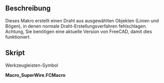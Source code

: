 <languages/>

<div class="mw-translate-fuzzy">
{{Macro/de
|Name=SuperWire
|Icon=Macro_SuperWire.png
|Description=Dieses Makro erstellt einen Draht aus ausgewählten Objekten (Linien und Bögen), auch wenn normale Drahtherstellungsmethoden (z. B. das Upgrade-Tool) fehlschlagen
|Author=Yorik
|Version=0.1
|Date=2012-05-22
|FCVersion=All
|Download=[https://wiki.freecad.org/images/e/e3/Macro_SuperWire.png ToolBar Icon]
}}
</div>

<span id="Description"></span>
==Beschreibung==

Dieses Makro erstellt einen Draht aus ausgewählten Objekten (Linien und Bögen), in denen normale Draht-Erstellungsverfahren fehlschlagen. <br />
Achtung, Sie benötigen eine aktuelle Version von FreeCAD, damit dies funktioniert.

<span id="Script"></span>
==Skript==

<div class="mw-translate-fuzzy">
Werkzeugleisten-Symbol
</div>

'''Macro_SuperWire.FCMacro'''

{{MacroCode|code=
import FreeCAD,FreeCADGui,Part
try:
    import DraftGeomUtils as fcgeo
except:
    from draftlibs import fcgeo

sel = FreeCADGui.Selection.getSelection()
if not sel:
   FreeCAD.Console.PrintWarning("Select something first!")
else:
   elist = []
   for obj in sel:
       if hasattr(obj,"Shape"):
           elist.append(obj.Shape.Edges[0])
   wire = fcgeo.superWire(elist)
   if wire:
       Part.show(wire)
   else:
       FreeCAD.Console.PrintError("SuperWire operation failed!")
}}